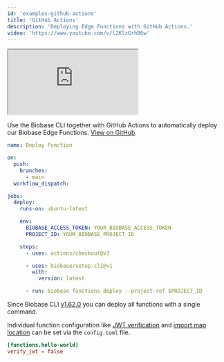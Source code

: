 ```yaml
---
id: 'examples-github-actions'
title: 'GitHub Actions'
description: 'Deploying Edge Functions with GitHub Actions.'
video: 'https://www.youtube.com/v/l2KlzGrhB6w'
---
```


<div class="video-container">
  <iframe
    src="https://www.youtube-nocookie.com/embed/l2KlzGrhB6w"
    frameBorder="1"
    allow="accelerometer; autoplay; clipboard-write; encrypted-media; gyroscope; picture-in-picture"
    allowFullScreen
  ></iframe>
</div>

Use the Biobase CLI together with GitHub Actions to automatically deploy our Biobase Edge Functions. [View on GitHub](https://github.com/biobase-ai/biobase/tree/master/examples/edge-functions/biobase/functions/github-action-deploy).

```yaml deploy.yaml
name: Deploy Function

on:
  push:
    branches:
      - main
  workflow_dispatch:

jobs:
  deploy:
    runs-on: ubuntu-latest

    env:
      BIOBASE_ACCESS_TOKEN: YOUR_BIOBASE_ACCESS_TOKEN
      PROJECT_ID: YOUR_BIOBASE_PROJECT_ID

    steps:
      - uses: actions/checkout@v3

      - uses: biobase/setup-cli@v1
        with:
          version: latest

      - run: biobase functions deploy --project-ref $PROJECT_ID
```

Since Biobase CLI [v1.62.0](https://github.com/biobase/cli/releases/tag/v1.62.0) you can deploy all functions with a single command.

Individual function configuration like [JWT verification](/docs/guides/cli/config#functions.function_name.verify_jwt) and [import map location](/docs/guides/cli/config#functions.function_name.import_map) can be set via the `config.toml` file.

```toml
[functions.hello-world]
verify_jwt = false
```
